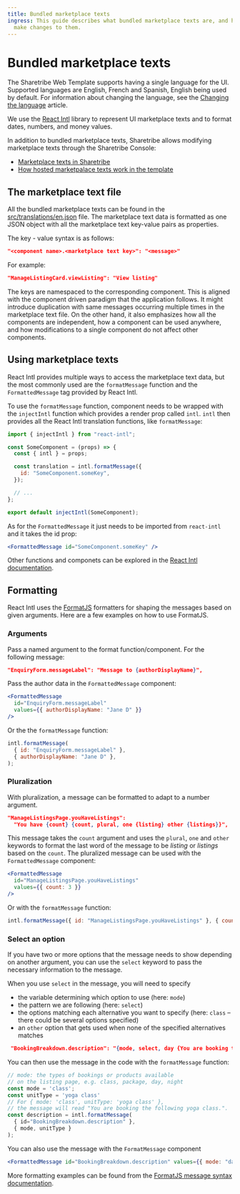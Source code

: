 ```yaml
---
title: Bundled marketplace texts
ingress: This guide describes what bundled marketplace texts are, and how to
  make changes to them.
---
```


# Bundled marketplace texts

The Sharetribe Web Template supports having a single language for the
UI. Supported languages are English, French and Spanish, English being
used by default. For information about changing the language, see the
[Changing the language](/template/how-to-change-template-language/)
article.

We use the [React Intl](https://github.com/yahoo/react-intl) library to
represent UI marketplace texts and to format dates, numbers, and money
values.

In addition to bundled marketplace texts, Sharetribe allows modifying
marketplace texts through the Sharetribe Console:

- [Marketplace texts in Sharetribe](/concepts/marketplace-texts/)
- [How hosted marketpalace texts work in the template](/template/hosted-marketplace-texts/)

## The marketplace text file

All the bundled marketplace texts can be found in the
[src/translations/en.json](https://github.com/sharetribe/web-template/blob/master/src/translations/en.json)
file. The marketplace text data is formatted as one JSON object with all
the marketplace text key-value pairs as properties.

The key - value syntax is as follows:

```json
"<component name>.<marketplace text key>": "<message>"
```

For example:

```json
"ManageListingCard.viewListing": "View listing"
```

The keys are namespaced to the corresponding component. This is aligned
with the component driven paradigm that the application follows. It
might introduce duplication with same messages occurring multiple times
in the marketplace text file. On the other hand, it also emphasizes how
all the components are independent, how a component can be used
anywhere, and how modifications to a single component do not affect
other components.

## Using marketplace texts

React Intl provides multiple ways to access the marketplace text data,
but the most commonly used are the `formatMessage` function and the
`FormattedMessage` tag provided by React Intl.

To use the `formatMessage` function, component needs to be wrapped with
the `injectIntl` function which provides a render prop called `intl`.
`intl` then provides all the React Intl translation functions, like
`formatMessage`:

```js
import { injectIntl } from "react-intl";

const SomeComponent = (props) => {
  const { intl } = props;

  const translation = intl.formatMessage({
    id: "SomeComponent.someKey",
  });

  // ...
};

export default injectIntl(SomeComponent);
```

As for the `FormattedMessage` it just needs to be imported from
`react-intl` and it takes the id prop:

```jsx
<FormattedMessage id="SomeComponent.someKey" />
```

Other functions and componets can be explored in the
[React Intl documentation](https://github.com/yahoo/react-intl/wiki).

## Formatting

React Intl uses the [FormatJS](https://formatjs.io/) formatters for
shaping the messages based on given arguments. Here are a few examples
on how to use FormatJS.

### Arguments

Pass a named argument to the format function/component. For the
following message:

```json
"EnquiryForm.messageLabel": "Message to {authorDisplayName}",
```

Pass the author data in the `FormattedMessage` component:

```jsx
<FormattedMessage
  id="EnquiryForm.messageLabel"
  values={{ authorDisplayName: "Jane D" }}
/>
```

Or the the `formatMessage` function:

```js
intl.formatMessage(
  { id: "EnquiryForm.messageLabel" },
  { authorDisplayName: "Jane D" },
);
```

### Pluralization

With pluralization, a message can be formatted to adapt to a number
argument.

```json
"ManageListingsPage.youHaveListings":
  "You have {count} {count, plural, one {listing} other {listings}}",
```

This message takes the `count` argument and uses the `plural`, `one` and
`other` keywords to format the last word of the message to be _listing_
or _listings_ based on the `count`. The pluralized message can be used
with the `FormattedMessage` component:

```jsx
<FormattedMessage
  id="ManageListingsPage.youHaveListings"
  values={{ count: 3 }}
/>
```

Or with the `formatMessage` function:

```js
intl.formatMessage({ id: "ManageListingsPage.youHaveListings" }, { count: 1 });
```

### Select an option

If you have two or more options that the message needs to show depending
on another argument, you can use the `select` keyword to pass the
necessary information to the message.

When you use `select` in the message, you will need to specify

- the variable determining which option to use (here: `mode`)
- the pattern we are following (here: `select`)
- the options matching each alternative you want to specify (here:
  `class` – there could be several options specified)
- an `other` option that gets used when none of the specified
  alternatives matches

```json
 "BookingBreakdown.description": "{mode, select, day {You are booking the following days:} night {You are booking the following nights:} other {You are booking the following {unitType}:}}"
```

You can then use the message in the code with the `formatMessage`
function:

```js
// mode: the types of bookings or products available
// on the listing page, e.g. class, package, day, night
const mode = 'class';
const unitType = 'yoga class'
// For { mode: 'class', unitType: 'yoga class' },
// the message will read "You are booking the following yoga class.".
const description = intl.formatMessage(
  { id="BookingBreakdown.description" },
  { mode, unitType }
);
```

You can also use the message with the `FormatMessage` component

```jsx
<FormattedMessage id="BookingBreakdown.description" values={{ mode: "day" }} />
```

More formatting examples can be found from the
[FormatJS message syntax documentation](https://formatjs.io/docs/core-concepts/icu-syntax/).
